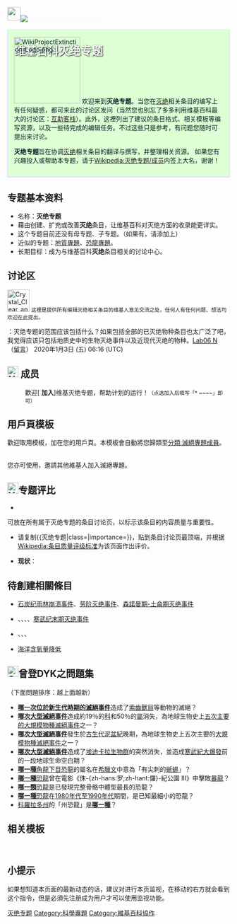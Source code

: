 <div style="font-family:微軟正黑體, 微软雅黑; -moz-border-radius: 6px; -webkit-border-radius: 6px; border-radius: 6px; color:#f8f8ff; height:50px; {{gradient|#1C5FA7|#DDFFD3|vertical}}">[[File:People_icon.svg|30px]][[File:Temporary_cyclone_north.svg|left]]
<div style="margin-top:10px; margin-left:10px;font-size:25px;color:white;font-weight: bold; text-shadow: #000 1px 1px 3px;padding:6px;">维基百科灭绝专题</div></div>
<div style="display: block;border: 1px solid #BED0FF;vertical-align: top;background: #DDFFD3;color: #002124;margin-bottom: 10px;padding: 1em;margin-top: 0em;{{border-radius|0px 0px 6px 6px}};padding-top: .3em;border-top:none;">
[[Image:WikiProjectExtinction-Logo.png|150px]]
{{维基专题状态|inactive|WP:灭绝|WP:EXTN|portal=灭绝与濒危物种|topic=[[灭绝|灭绝]]与[[濒危物种|濒危物种]]}}
欢迎来到'''灭绝专题'''。当您在[[灭绝|灭绝]]相关条目的编写上有任何疑惑，都可来此的讨论区发问（当然您也别忘了多多利用维基百科最大的讨论区：[[维基百科:互助客栈|互助客栈]]）。此外，这裡列出了建议的条目格式、相关模板等编写资源，以及一些待完成的编辑任务。不过这些只是参考，有问题您随时可提出来讨论。

'''灭绝专题'''旨在协调[[灭绝|灭绝]]相关条目的翻译与撰写，并整理相关资源。
如果您有兴趣投入或帮助本专题，请于[[Wikipedia:灭绝专题/成员|Wikipedia:灭绝专题/成员]]内签上大名，谢谢！

</div>
{{clear}}
{{中文维基人}}

== 专题基本资料 ==
*名称：'''灭绝专题'''
*藉由创建、扩充或改善'''灭绝'''条目，让维基百科对灭绝方面的收录能更详实。
*这个专题目前还没有母专题、子专题。（如果有，请添加上）
*近似的专题：[[WP:GEOG|地質專題]]、[[Wikipedia:恐龍專題|恐龍專題]]。
*长期目标：成为与维基百科'''灭绝'''条目相关的讨论中心。

==讨论区==
[[File:Crystal_Clear_app_kteatime.png|50px]]
<small>这裡是提供所有编辑灭绝相关条目的维基人意见交流之处，任何人有任何问题、想法均欢迎在此提出。</small>


{{疑问}}：灭绝专题的范围应该包括什么？如果包括全部的已灭绝物种条目也太广泛了吧，我觉得应该只包括地质史中的生物灭绝事件以及近现代灭绝的物种。[[User:Lab06_N|Lab06 N]]（[[User_talk:Lab06_N|留言]]） 2020年1月3日 (五) 06:16 (UTC)

== [[File:Nuvola_apps_kuser.svg|25px]] 成员 ==

: 歡迎[{{fullurl:Wikipedia:灭绝专题/成员|action=edit}} '''加入''']维基灭绝专题，帮助计划的运行！<small>（点选加入后填写「<nowiki>* ~~~~</nowiki>」即可）</small>
{{hideH_wno
|Head         = 维基灭绝专题成员列表
|FrameStyle   = border: 1px solid #D4D4D4; padding: 5px;
|HeadStyle    = background: #E6C3C3;
|ContentStyle = 
|collapsed=no
}}
{{Wikipedia:灭绝专题/成员}}
{{HideF}}

== 用戶頁模板 ==

歡迎取用模板{{Tl|User WP Extinction}}，加在您的用戶頁。本模板會自動將您歸類至[[:分類:滅絕專題成員|分類:滅絕專題成員]]。

{{User WP Extinction}}


<br>您亦可使用{{tls|Wikipedia:灭绝专题/invite}}，邀請其他維基人加入滅絕專題。
<!-- == 模板 == ↑ -->

==[[File:Yellow_star,_blue_check,_green_plus.svg|25px]]专题评比==
*{{T1|灭绝专题}}
可放在所有属于灭绝专题的条目讨论页，以标示该条目的内容质量与重要性。
{{灭绝专题|class=|category=no}}
*请复制<nowiki>{{灭绝专题|class=|importance=}}</nowiki>，贴到条目讨论页最顶端，并根据[[Wikipedia:条目质量评级标准|Wikipedia:条目质量评级标准]]为该页面作出评价。

*'''现状'''：
{{Articles by Quality
 |topic=灭绝
 |project=灭绝
 |format=TOC
}}
{{Articles by Importance
 |topic=灭绝
 |project=灭绝
}}
==待創建相關條目==
*[[石炭纪雨林崩溃事件|石炭纪雨林崩溃事件]]、[[劳阶灭绝事件|劳阶灭绝事件]]、[[森諾曼期-土侖期灭绝事件|森諾曼期-土侖期灭绝事件]]
*{{link-en|上新世-更新世灭绝事件|Pliocene–Pleistocene boundary marine extinction}}、{{link-en|始新世-渐新世灭绝事件|Eocene–Oligocene extinction event}}、{{link-en|侏罗纪末期灭绝事件|End-Jurassic extinction}}、{{link-en|艾尔维肯灭绝事件|Ireviken event}}、[[寒武纪末期灭绝事件|寒武纪末期灭绝事件]]
*{{link-en|喀尼阶灭绝事件|Carnian Pluvial Event}}、{{link-en|奥尔森阶灭绝事件|Olson's Extinction}}、{{link-en|穆尔德阶灭绝事件|Mulde event}}、{{link-en|德雷斯巴奇阶灭绝事件|Dresbachian extinction}}
*[[海洋含氧量降低|海洋含氧量降低]]

==[[File:Symbol_question.svg|25px]]曾登DYK之問題集==
（下面問題排序：越上面越新）
* '''[[中新世中期滅絕事件|哪一次位於新生代時期的滅絕事件]]'''造成了[[索齒獸目|索齒獸目]]等動物的滅絕？
* '''[[泥盆紀後期滅絕事件|哪次大型滅絕事件]]'''造成約19％的[[科_(生物)|科]]和50％的[[屬|屬]]消失，為地球生物史上[[生物集群灭绝#五次大滅絕事件|五次主要的大規模物種滅絕事件]]之一？
* '''[[泥盆紀後期滅絕事件|哪次大型滅絕事件]]'''發生於[[古生代|古生代]][[泥盆紀|泥盆紀]]晚期，為地球生物史上五次主要的[[大滅絕|大規模物種滅絕事件]]之一？
* '''[[埃迪卡拉紀末期滅絕事件|哪次大型滅絕事件]]'''造成了[[埃迪卡拉生物群|埃迪卡拉生物群]]的突然消失，並造成[[寒武紀大爆發|寒武紀大爆發]]前的一段地球生命空白期？
*'''[[戟龍|哪一種]]'''[[角龍下目|角龍下目]][[恐龍|恐龍]]的屬名在[[希臘文|希臘文]]中意為「有尖刺的[[蜥蜴|蜥蜴]]」？
*'''[[棘龍|哪一種]]'''[[恐龍|恐龍]]曾在電影《侏-{zh-hans:罗;zh-hant:儸}-紀公園 III》中擊敗[[暴龍|暴龍]]？
*'''[[梁龍|哪一類]]'''[[恐龍|恐龍]]是已發現完整骨骼中體型最長的恐龍？
*'''[[美頜龍|哪一種]]'''[[恐龍|恐龍]]在[[1980年代|1980年代]]至[[1990年代|1990年代]]期間，是已知最細小的恐龍？
* [[科羅拉多州|科羅拉多州]]的「州恐龍」是'''[[劍龍|哪一種]]'''？

==相关模板==
{{滅絕事件}}
<br />

==小提示==
如果想知道本页面的最新动态的话，建议对进行本页监视，在移动的右方就会看到这个指令，但是必須先注册成为用户才可以使用监视功能。

{{WikiProject Footer}}

[[Category:灭绝专题|]]
[[Category:科學專題|Category:科學專題]]
[[Category:維基百科協作|Category:維基百科協作]]